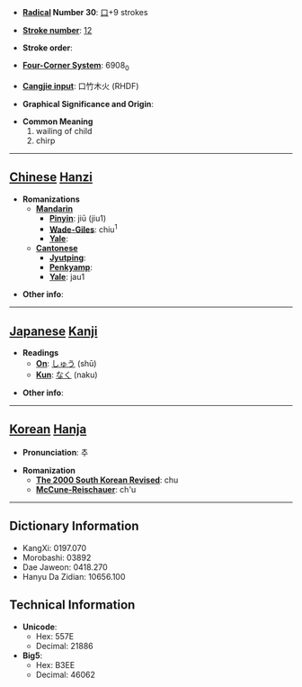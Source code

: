 * '''[[Wiktionary:Chinese radical index| Radical]] Number 30''': [[Wiktionary:Chinese radical index 口|口]]+9 strokes

* '''[[Wiktionary:Chinese total strokes index|Stroke number]]''': [[Wiktionary:Chinese total strokes index 12|12]]

* '''Stroke order''': 

* '''[[Wiktionary:Chinese four corner index|Four-Corner System]]''': 6908<sub>0</sub>

* '''[[Wiktionary:Chinese Cangjie index|Cangjie input]]''': 口竹木火 (RHDF)

* '''Graphical Significance and Origin''': 

* '''Common Meaning'''
*#wailing of child
*# chirp


----

== [[Chinese]] [[Hanzi]] ==

* '''Romanizations'''
** '''[[Mandarin]]'''
*** '''[[Pinyin]]''': jiū (jiu1)
*** '''[[Wade-Giles]]''': chiu<sup>1</sup>
*** '''[[Yale]]''': 
** '''[[Cantonese]]'''
*** '''[[Jyutping]]''':
*** '''[[Penkyamp]]''': 
*** '''[[Yale]]''': jau1

* '''Other info''': 

----

== [[Japanese]] [[Kanji]] ==

* '''Readings'''
** '''[[On]]''': [[しゅう]] (shū)
** '''[[Kun]]''': [[なく]] (naku)

* '''Other info''':  

----

== [[Korean]] [[Hanja]] ==

* '''Pronunciation''': 추

* '''Romanization'''
** '''[[The 2000 South Korean Revised Romanization|The 2000 South Korean Revised]]''': chu
** '''[[McCune-Reischauer]]''': ch'u

----

== Dictionary Information ==

* KangXi: 0197.070
* Morobashi: 03892
* Dae Jaweon: 0418.270
* Hanyu Da Zidian: 10656.100

== Technical Information ==

* '''Unicode''':
** Hex: 557E
** Decimal: 21886
* '''Big5''':
** Hex: B3EE
** Decimal: 46062
